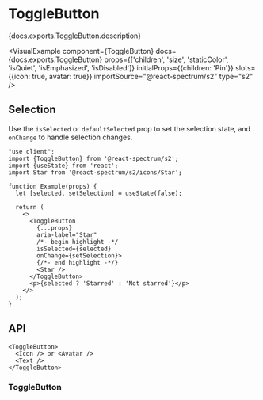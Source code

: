 

# ToggleButton

<PageDescription>{docs.exports.ToggleButton.description}</PageDescription>

<VisualExample
  component={ToggleButton}
  docs={docs.exports.ToggleButton}
  props={['children', 'size', 'staticColor', 'isQuiet', 'isEmphasized', 'isDisabled']}
  initialProps={{children: 'Pin'}}
  slots={{icon: true, avatar: true}}
  importSource="@react-spectrum/s2"
  type="s2" />

## Selection

Use the `isSelected` or `defaultSelected` prop to set the selection state, and `onChange` to handle selection changes.

```tsx render
"use client";
import {ToggleButton} from '@react-spectrum/s2';
import {useState} from 'react';
import Star from '@react-spectrum/s2/icons/Star';

function Example(props) {
  let [selected, setSelection] = useState(false);

  return (
    <>
      <ToggleButton
        {...props}
        aria-label="Star"
        /*- begin highlight -*/
        isSelected={selected}
        onChange={setSelection}>
        {/*- end highlight -*/}
        <Star />
      </ToggleButton>
      <p>{selected ? 'Starred' : 'Not starred'}</p>
    </>
  );
}
```

## API

```tsx links={{ToggleButton: '#toggleButton', Avatar: 'Avatar.html'}}
<ToggleButton>
  <Icon /> or <Avatar />
  <Text />
</ToggleButton>
```

### ToggleButton

<PropTable component={docs.exports.ToggleButton} links={docs.links} />
